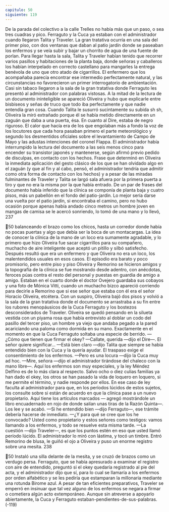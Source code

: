 ```yaml
---
capitulo: 50
siguiente: 119
---
```


De la parada del colectivo a la calle Trelles no había más que un paso, o sea
tres cuadras y pico. Ferraguto y la Cuca ya estaban con el administrador cuando
llegaron Talita y Traveler. La gran tratativa ocurría en una sala del primer piso,
con dos ventanas que daban al patio jardín donde se paseaban los enfermos y se
veía subir y bajar un chorrito de agua de una fuente de porlan. Para llegar hasta
la sala, Talita y Traveler habían tenido que recorrer varios pasillos y habitaciones
de la planta baja, donde señoras y caballeros los habían interpelado en correcto
castellano para mangarles la entrega benévola de uno que otro atado de
cigarrillos. El enfermero que los acompañaba parecía encontrar ese intermedio
perfectamente natural, y las circunstancias no favorecieron un primer
interrogatorio de ambientación. Casi sin tabaco llegaron a la sala de la gran
tratativa donde Ferraguto les presentó al administrador con palabras vistosas. A
la mitad de la lectura de un documento ininteligible se apareció Oliveira y hubo
que explicarle entre bisbiseos y señas de truco que todo iba perfectamente y que
nadie entendía gran cosa. Cuando Talita le susurró sucintamente su subida sh sh,
Oliveira la miró extrañado porque él se había metido directamente en un zaguán
que daba a una puerta, ésa. En cuanto al Dire, estaba de negro riguroso.
El calor que hacía era de los que engolaban más a fondo la voz de los
locutores que cada hora pasaban primero el parte meteorológico y segundo los
desmentidos oficiales sobre el levantamiento de Campo de Mayo y las adustas
intenciones del coronel Flappa. El administrador había interrumpido la lectura
del documento a las seis menos cinco para encender su transistor japonés y
mantenerse, según afirmó previo pedido de disculpas, en contacto con los
hechos. Frase que determinó en Oliveira la inmediata aplicación del gesto clásico
de los que se han olvidado algo en el zaguán (y que al fin y al cabo, pensó, el
administrador tendría que admitir como otra forma de contacto con los hechos) y
a pesar de las miradas fulminantes de Traveler y Talita se largó sala afuera por la
primera puerta a tiro y que no era la misma por la que había entrado.
De un par de frases del documento había inferido que la clínica se componía
de planta baja y cuatro pisos, más un pabellón en el fondo del patio-jardín. Lo
mejor sería darse una vuelta por el patio jardín, si encontraba el camino, pero no
hubo ocasión porque apenas había andado cinco metros un hombre joven en
mangas de camisa se le acercó sonriendo, lo tomó de una mano y lo llevó,
237

50
balanceando el brazo como los chicos, hasta un corredor donde había no pocas
puertas y algo que debía ser la boca de un montacargas. La idea de conocer la
clínica de la mano de un loco era sumamente agradable, y lo primero que hizo
Oliveira fue sacar cigarrillos para su compañero, muchacho de aire inteligente
que aceptó un pitillo y silbó satisfecho. Después resultó que era un enfermero y
que Oliveira no era un loco, los malentendidos usuales en esos casos. El episodio
era barato y poco promisorio, pero entre piso y piso Oliveira y Remorino se
hicieron amigos y la topografía de la clínica se fue mostrando desde adentro, con
anécdotas, feroces púas contra el resto del personal y puestas en guardia de
amigo a amigo. Estaban en el cuarto donde el doctor Ovejero guardaba sus
cobayos y una foto de Mónica Vitti, cuando un muchacho bizco apareció
corriendo para decirle a Remorino que si ese señor que estaba con él era el señor
Horacio Oliveira, etcétera. Con un suspiro, Oliveira bajó dos pisos y volvió a la
sala de la gran tratativa donde el documento se arrastraba a su fin entre los
rubores menopáusicos de la Cuca Ferraguto y los bostezos desconsiderados de
Traveler. Oliveira se quedó pensando en la silueta vestida con un piyama rosa
que había entrevisto al doblar un codo del pasillo del tercer piso, un hombre ya
viejo que andaba pegado a la pared acariciando una paloma como dormida en su
mano. Exactamente en el momento en que la Cuca Ferraguto soltaba una especie
de berrido.
—¿Cómo que tienen que firmar el okey?
—Callate, querida —dijo el Dire—. El señor quiere significar...
—Está bien claro —dijo Talita que siempre se había entendido bien con la
Cuca y la quería ayudar. El traspaso exige el consentimiento de los enfermos.
—Pero es una locura —dijo la Cuca muy ad hoc.
—Mire, señora —dijo el administrador tirándose del chaleco con la mano
libre—. Aquí los enfermos son muy especiales, y la ley Méndez Delfino es de lo
más clara al respecto. Salvo ocho o diez culias familias ya han dado el okey, los
otros se han pasado la vida de loquero en loquero, si me permite el término, y
nadie responde por ellos. En ese caso de ley faculta al administrador para que, en
los períodos lúcidos de estos sujetos, los consulte sobre si están de acuerdo en
que la clínica pase a un nuevo propietario. Aquí tiene los artículos marcados —
agregó mostrándole un libro encuadernado en rojo de donde salían unas tiras de
la Razón Quinta—. Los lee y se acabó.
—Si he entendido bien —dijo Ferraguto—, ese trámite debería hacerse de
inmediato.
—¿Y para qué se cree que los he convocado? Usted como propietario y estos
señores como testigos: vamos llamando a los enfermos, y todo se resuelve esta
misma tarde.
—La cuestión —dijo Traveler—, es que los puntos estén en eso que usted
llamó período lúcido.
El administrador lo miró con lástima, y tocó un timbre. Entró Remorino de
blusa, le guiñó el ojo a Oliveira y puso un enorme registro sobre una mesita.
238

50
Instaló una silla delante de la mesita, y se cruzó de brazos como un verdugo
persa. Ferraguto, que se había apresurado a examinar el registro con aire de
entendido, preguntó si el okey quedaría registrado al pie del acta, y el
administrador dijo que sí, para lo cual se llamaría a los enfermos por orden
alfabético y se les pediría que estamparan la millonaria mediante una rotunda
Birome azul. A pesar de tan eficientes preparativos, Traveler se emperró en
insinuar que tal vez alguno de los enfermos se negara a firmar o cometiera algún
acto extemporáneo. Aunque sin atreverse a apoyarlo abiertamente, la Cuca y
Ferraguto estaban-pendientes-de-sus-palabras.
(-119)
